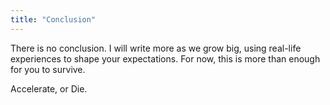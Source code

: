 ```yaml
---
title: "Conclusion"
---
```


There is no conclusion. I will write more as we grow big, using real-life experiences to shape your expectations. For now, this is more than enough for you to survive.

Accelerate, or Die.